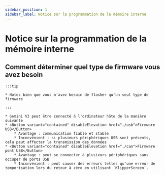 ```yaml
---
sidebar_position: 1
sidebar_label: Notice sur la programmation de la mémoire interne
---
```


# Notice sur la programmation de la mémoire interne

## Comment déterminer quel type de firmware vous avez besoin

    :::tip

    * Notez bien que vous n'avez besoin de flasher qu'un seul type de firmware

    :::

    * Gemini V3 peut être connecté à l'ordinateur hôte de la manière suivante
    * <Button variant="contained" disableElevation href="./usb">Firmware USB</Button>
        * Avantage : communication fiable et stable
        * Inconvénient : si plusieurs périphériques USB sont présents, cela peut affecter la transmission des données
    * <Button variant="contained" disableElevation href="./can">Firmware pont USB</Button>
        * Avantage : peut se connecter à plusieurs périphériques sans occuper de ports USB
        * Inconvénient : peut causer des erreurs telles qu'une erreur de temporisation lors du retour à zéro en utilisant `KlipperScreen`.